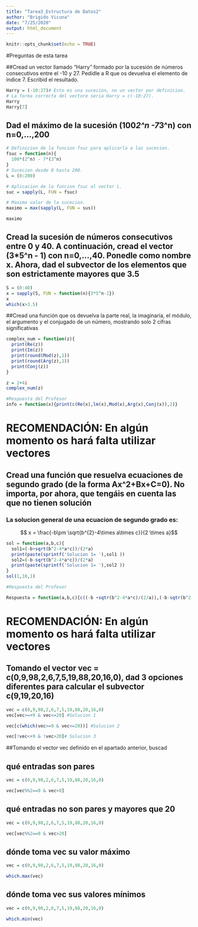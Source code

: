 ```yaml
---
title: "Tarea3_Estructura de Datos2"
author: "Brigido Vicuna"
date: "7/25/2020"
output: html_document
---
```


```r
knitr::opts_chunk$set(echo = TRUE)
```

#Preguntas de esta tarea

##Cread un vector llamado "Harry" formado por la sucesión de números consecutivos entre el -10 y 27. Pedidle a R que os devuelva el elemento de índice 7. Escribid el resultado.

```r
Harry = (-10:27)# Esto es una sucecion, no un vector por definicion.
# La forma correcta del vectore seria Harry = c(-10:27).
Harry
Harry[7]
```


## Dad el máximo de la sucesión (100*2^n -7*3^n) con n=0,...,200

```r
# Definicion de la funcion fsuc para aplicarla a las sucesion.
fsuc = function(n){
  100*(2^n) - 7*(3^n)
}
# Sucecion desde 0 hasta 200.
L = (0:200)

# Aplicacion de la funcion fsuc al vector L.
suc = sapply(L, FUN = fsuc)

# Maximo valor de la sucecion.
maximo = max(sapply(L, FUN = sus))

maximo
```


## Cread la sucesión de números consecutivos entre 0 y 40. A continuación, cread el vector (3*5^n - 1) con n=0,...,40. Ponedle como nombre x. Ahora, dad el subvector de los elementos que son estrictamente mayores que 3.5

```r
S = (0:40)
x = sapply(S, FUN = function(n){3*5^n-1})
x
which(x>3.5)
```


##Cread una función que os devuelva la parte real, la imaginaria, el módulo, el argumento y el conjugado de un número, mostrando solo 2 cifras significativas

```r
complex_num = function(z){
  print(Re(z))
  print(Im(z)) 
  print(round(Mod(z),1))
  print(round(Arg(z),1))
  print(Conj(z))
}

z = 2+4i
complex_num(z)

#Respuesta del Profesor
info = function(x){print(c(Re(x),lm(x),Mod(x),Arg(x),Conj(x)),2)}
```
# RECOMENDACIÓN: En algún momento os hará falta utilizar vectores

## Cread una función que resuelva ecuaciones de segundo grado (de la forma Ax^2+Bx+C=0). No importa, por ahora, que tengáis en cuenta las que no tienen solución

### La solucion general de una ecuacion de segundo grado es:

$$ x  = \frac{-b\pm \sqrt{b^{2}-4\times a\times c}}{2 \times a}$$

```r
sol = function(a,b,c){
  sol1=(-b+sqrt(b^2-4*a*c))/(2*a)
  print(paste(sprintf('Solucion 1= '),sol1 ))
  sol2=(-b-sqrt(b^2-4*a*c))/(2*a)
  print(paste(sprintf('Solucion 1= '),sol2 ))
}
sol(1,10,1)

#Respuesta del Profesor

Respuesta = function(a,b,c){c((-b +sqtr(b^2-4*a*c)/(2/a)),(-b-sqtr(b^2-4*a*c)/(2*a)))}
```


# RECOMENDACIÓN: En algún momento os hará falta utilizar vectores

## Tomando el vector vec = c(0,9,98,2,6,7,5,19,88,20,16,0), dad 3 opciones diferentes para calcular el subvector c(9,19,20,16)

```r
vec = c(0,9,98,2,6,7,5,19,88,20,16,0)
vec[vec>=+9 & vec<=20] #Solucion 1

vec[c(which(vec>=9 & vec<=20))] #Solucion 2

vec[!vec<+9 & !vec>20]# Solucion 3
```


##Tomando el vector vec definido en el apartado anterior, buscad

## qué entradas son pares

```r
vec = c(0,9,98,2,6,7,5,19,88,20,16,0)

vec[vec%%2==0 & vec>0]
```


## qué entradas no son pares y mayores que 20

```r
vec = c(0,9,98,2,6,7,5,19,88,20,16,0)

vec[vec%%2==0 & vec>20]
```


## dónde toma vec su valor máximo

```r
vec = c(0,9,98,2,6,7,5,19,88,20,16,0)

which.max(vec)
```


## dónde toma vec sus valores mínimos

```r
vec = c(0,9,98,2,6,7,5,19,88,20,16,0)

which.min(vec)
```

